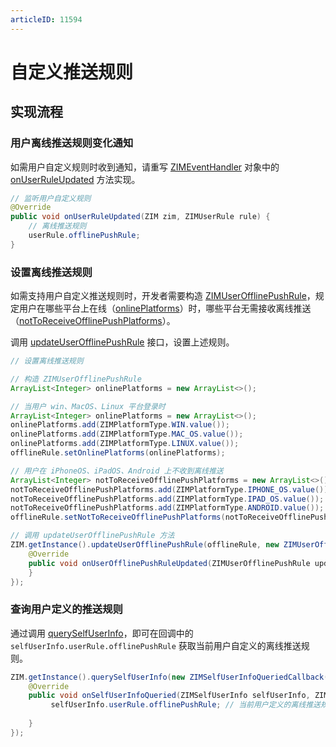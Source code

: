 ```yaml
---
articleID: 11594
---
```


# 自定义推送规则


<Content />


## 实现流程

### 用户离线推送规则变化通知

如需用户自定义规则时收到通知，请重写 [ZIMEventHandler](@-ZIMEventHandler) 对象中的 [onUserRuleUpdated](@onUserRuleUpdated) 方法实现。

```java
// 监听用户自定义规则
@Override
public void onUserRuleUpdated(ZIM zim, ZIMUserRule rule) {
    // 离线推送规则
    userRule.offlinePushRule;
}
```


### 设置离线推送规则

如需支持用户自定义推送规则时，开发者需要构造 [ZIMUserOfflinePushRule](@-ZIMUserOfflinePushRule)，规定用户在哪些平台上在线（[onlinePlatforms](@onlinePlatforms)）时，哪些平台无需接收离线推送（[notToReceiveOfflinePushPlatforms](@notToReceiveOfflinePushPlatforms)）。

调用 [updateUserOfflinePushRule](@updateUserOfflinePushRule) 接口，设置上述规则。

```java
// 设置离线推送规则

// 构造 ZIMUserOfflinePushRule
ArrayList<Integer> onlinePlatforms = new ArrayList<>();

// 当用户 win、MacOS、Linux 平台登录时
ArrayList<Integer> onlinePlatforms = new ArrayList<>();
onlinePlatforms.add(ZIMPlatformType.WIN.value());
onlinePlatforms.add(ZIMPlatformType.MAC_OS.value());
onlinePlatforms.add(ZIMPlatformType.LINUX.value());
offlineRule.setOnlinePlatforms(onlinePlatforms);

// 用户在 iPhoneOS、iPadOS、Android 上不收到离线推送
ArrayList<Integer> notToReceiveOfflinePushPlatforms = new ArrayList<>();
notToReceiveOfflinePushPlatforms.add(ZIMPlatformType.IPHONE_OS.value());
notToReceiveOfflinePushPlatforms.add(ZIMPlatformType.IPAD_OS.value());
notToReceiveOfflinePushPlatforms.add(ZIMPlatformType.ANDROID.value());
offlineRule.setNotToReceiveOfflinePushPlatforms(notToReceiveOfflinePushPlatforms);

// 调用 updateUserOfflinePushRule 方法
ZIM.getInstance().updateUserOfflinePushRule(offlineRule, new ZIMUserOfflinePushRuleUpdatedCallback() {
    @Override
    public void onUserOfflinePushRuleUpdated(ZIMUserOfflinePushRule updatedOfflinePushRule, ZIMError errorInfo) {
    }
});
```

### 查询用户定义的推送规则

通过调用 [querySelfUserInfo](@querySelfUserInfo)，即可在回调中的 `selfUserInfo.userRule.offlinePushRule` 获取当前用户自定义的离线推送规则。

```java 
ZIM.getInstance().querySelfUserInfo(new ZIMSelfUserInfoQueriedCallback() {
    @Override
    public void onSelfUserInfoQueried(ZIMSelfUserInfo selfUserInfo, ZIMError errorInfo) {
         selfUserInfo.userRule.offlinePushRule; // 当前用户定义的离线推送规则
        
    }
});
```

